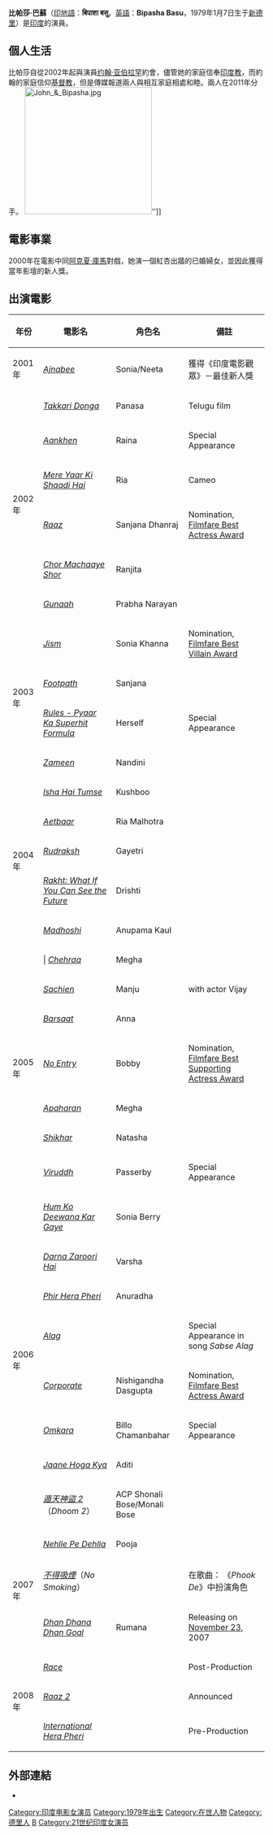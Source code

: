 {{Infobox entertainer
| 姓名     = 比帕莎·巴蘇
| 類型     = 女演員
| 圖片     = Bipasha Basu at The Great Indian Wedding Book launch (5) (cropped).jpg
| 圖片尺寸 = 250px
| 綽號     = 
| 國籍     = {{IND}}
| birthname = Bipasha Basu
| 出生日期 = {{birth date and age|1979|1|7}}
| 出生地點 = {{IND}}[[新德里|新德里]]
| 職業     = [[演員|演員]]
| 語言     = 
| 教育程度 = 
| 宗教信仰 = 
| 配偶     = {{marriage|Karan Singh Grover|2016}}
| 伴侶     = 
| 兒女     = 
| 父母     = 
| 亲属     = 
| 出道作   = 
| 出道日期 = 
| 代表作   =  
| 活躍年代 = 2001年至今
| 網站     = 
| IMDb    = 0060607
| 現任成員 = 
| 過往成員 = 
}}
'''比帕莎·巴蘇'''（[[印地語|印地語]]：'''बिपाशा बसु'''，[[英語|英語]]：'''Bipasha Basu'''，1979年1月7日生于[[新德里|新德里]]）是[[印度|印度]]的演員。

==個人生活==
比帕莎自從2002年起與演員[[约翰·亚伯拉罕|约翰·亚伯拉罕]]約會，儘管她的家庭信奉[[印度教|印度教]]，而約翰的家庭信仰[[基督教|基督教]]，但是傳媒報道兩人與相互家庭相處和睦。兩人在2011年分手。
[[File:John_&_Bipasha.jpg|250px]]'']]

==電影事業==
2000年在電影中同[[阿克夏·庫馬|阿克夏·庫馬]]對戲，她演一個紅杏出牆的已婚婦女，並因此獲得當年影壇的新人獎。

==出演電影==
 
{| border="2" cellpadding="4" cellspacing="0" style="margin: 1em 1em 1em 0; background: #f9f9f9; border: 1px #aaa solid; border-collapse: collapse; font-size: 95%;"
|- bgcolor="#CCCCCC" align="center"
! 年份 !! 電影名 !! 角色名 !! 備註
|-
| 2001年 || ''[[Ajnabee_(2001_film)|Ajnabee]]'' || Sonia/Neeta || 獲得《印度電影觀眾》－最佳新人獎
|-
|rowspan="6"| 2002年 || ''[[Takkari_Donga|Takkari Donga]]'' || Panasa || Telugu film
|-
| ''[[Aankhen_(2002_film)|Aankhen]]'' || Raina || Special Appearance
|-
| ''[[Mere_Yaar_Ki_Shaadi_Hai|Mere Yaar Ki Shaadi Hai]]'' || Ria || Cameo
|-
| ''[[Raaz_(2002_film)|Raaz]]'' || Sanjana Dhanraj || Nomination, [[Filmfare_Best_Actress_Award|Filmfare Best Actress Award]]
|-
| ''[[Chor_Machaaye_Shor|Chor Machaaye Shor]]'' || Ranjita ||
|-
| ''[[Gunaah|Gunaah]]'' || Prabha Narayan || 
|-
|rowspan="4"| 2003年 || ''[[Jism_(film)|Jism]]'' || Sonia Khanna || Nomination, [[Filmfare_Best_Villain_Award|Filmfare Best Villain Award]]
|-
| ''[[Footpath_(2003_film)|Footpath]]'' || Sanjana ||
|-
| ''[[Rules_-_Pyaar_Ka_Superhit_Formula|Rules - Pyaar Ka Superhit Formula]]'' || Herself || Special Appearance
|-
| ''[[Zameen_(film)|Zameen]]'' || Nandini ||
|-
|rowspan="5"| 2004年 || ''[[Ishq_Hai_Tumse|Ishq Hai Tumse]]'' || Kushboo ||
|-
| ''[[Aetbaar|Aetbaar]]'' || Ria Malhotra || 
|-
| ''[[Rudraksh|Rudraksh]]'' || Gayetri ||
|-
| ''[[Rakht:_What_If_You_Can_See_the_Future|Rakht: What If You Can See the Future]]'' || Drishti ||
|-
| ''[[Madhoshi|Madhoshi]]'' || Anupama Kaul ||
|-
|rowspan="7"| 2005年 ||| ''[[Chehraa|Chehraa]]'' || Megha ||
|-
| ''[[Sachien|Sachien]]'' || Manju || with actor Vijay
|-
| ''[[Barsaat_(2005_film)|Barsaat]]'' || Anna ||
|-
| ''[[No_Entry|No Entry]]'' || Bobby || Nomination, [[Filmfare_Best_Supporting_Actress_Award|Filmfare Best Supporting Actress Award]]
|-
| ''[[Apaharan|Apaharan]]'' || Megha ||
|-
| ''[[Shikhar_(film)|Shikhar]]'' || Natasha ||
|-
| ''[[Viruddh|Viruddh]]'' || Passerby || Special Appearance
|-
|rowspan="8"| 2006年 || ''[[Hum_Ko_Deewana_Kar_Gaye|Hum Ko Deewana Kar Gaye]]'' || Sonia Berry  ||
|-
| ''[[Darna_Zaroori_Hai|Darna Zaroori Hai]]'' || Varsha ||
|-
| ''[[Phir_Hera_Pheri|Phir Hera Pheri]]'' || Anuradha ||
|-
| ''[[Alag|Alag]]'' || || Special Appearance in song ''Sabse Alag''
|-
| ''[[Corporate_(film)|Corporate]]'' || Nishigandha Dasgupta || Nomination, [[Filmfare_Best_Actress_Award|Filmfare Best Actress Award]]
|-
| ''[[Omkara_(film)|Omkara]]'' || Billo Chamanbahar || Special Appearance
|-
| ''[[Jaane_Hoga_Kya|Jaane Hoga Kya]]'' || Aditi ||
|-
| ''[[遁天神盜_2|遁天神盜 2]]''（''Dhoom 2''） || ACP Shonali Bose/Monali Bose ||
|-
|rowspan="3"| 2007年 || ''[[Nehlle_Pe_Dehlla|Nehlle Pe Dehlla]]'' || Pooja || 
|- 
| ''[[No_Smoking_(2007_film)|不得吸煙]]''（''No Smoking''） ||  || 在歌曲： 《''Phook De''》中扮演角色
|-
| ''[[Dhan_Dhana_Dhan_Goal_(film)|Dhan Dhana Dhan Goal]]'' || Rumana || Releasing on [[November_23|November 23]], 2007
|-
|rowspan="3"| 2008年 || ''[[Race_(film)|Race]]'' || || Post-Production
|-
| ''[[Raaz_2|Raaz 2]]'' || || Announced
|-
| ''[[International_Hera_Pheri|International Hera Pheri]]'' || || Pre-Production
|}

==外部連結==
{{Commonscat|Bipasha Basu}}
* {{imdb name|id=0060607|name=比帕莎·巴蘇（Bipasha Basu）}}

{{Authority control}}
{{DEFAULTSORT: Basu, Bipasha}}
[[Category:印度电影女演员|Category:印度电影女演员]]
[[Category:1979年出生|Category:1979年出生]]
[[Category:在世人物|Category:在世人物]]
[[Category:德里人|Category:德里人]]
[[Category:孟加拉人|B]]
[[Category:21世纪印度女演员|Category:21世纪印度女演员]]